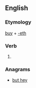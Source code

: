 ==English==

===Etymology===
[[buy]] + [[-eth]]

===Verb===
{{en-verb form}}

# {{archaic third-person singular of|buy}}

===Anagrams===
* [[but hey#English|but hey]]